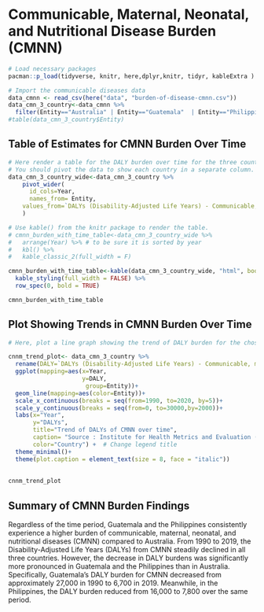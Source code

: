 # Communicable, Maternal, Neonatal, and Nutritional Disease Burden (CMNN)

```r
# Load necessary packages
pacman::p_load(tidyverse, knitr, here,dplyr,knitr, tidyr, kableExtra )

# Import the communicable diseases data
data_cmnn <- read_csv(here("data", "burden-of-disease-cmnn.csv"))
data_cmn_3_country<-data_cmnn %>% 
  filter(Entity=="Australia" | Entity=="Guatemala"  | Entity=="Philippines")
#table(data_cmn_3_country$Entity)
```

## Table of Estimates for CMNN Burden Over Time

```r
# Here render a table for the DALY burden over time for the three countries 
# You should pivot the data to show each country in a separate column.
data_cmn_3_country_wide<-data_cmn_3_country %>% 
    pivot_wider(
      id_cols=Year,
      names_from= Entity,
    values_from=`DALYs (Disability-Adjusted Life Years) - Communicable, maternal, neonatal, and nutritional diseases - Sex: Both - Age: Age-standardized (Rate)`
    )

# Use kable() from the knitr package to render the table.
# cmnn_burden_with_time_table<-data_cmn_3_country_wide %>%
#   arrange(Year) %>% # to be sure it is sorted by year
#   kbl() %>%
#   kable_classic_2(full_width = F)

cmnn_burden_with_time_table<-kable(data_cmn_3_country_wide, "html", booktabs = TRUE, caption = "Table 1: DALY burden over time for Australia, Guatemala and Philipines") %>%
  kable_styling(full_width = FALSE) %>%
  row_spec(0, bold = TRUE)

cmnn_burden_with_time_table
```

## Plot Showing Trends in CMNN Burden Over Time

```r
# Here, plot a line graph showing the trend of DALY burden for the chosen countries over time. You can use ggplot2 to create this plot. Each country's line should be a different color.

cnnm_trend_plot<- data_cmn_3_country %>% 
  rename(DALY=`DALYs (Disability-Adjusted Life Years) - Communicable, maternal, neonatal, and nutritional diseases - Sex: Both - Age: Age-standardized (Rate)`) %>% 
  ggplot(mapping=aes(x=Year,
                     y=DALY,
                      group=Entity))+
  geom_line(mapping=aes(color=Entity))+
  scale_x_continuous(breaks = seq(from=1990, to=2020, by=5))+
  scale_y_continuous(breaks = seq(from=0, to=30000,by=2000))+
  labs(x="Year",
       y="DALYs",
       title="Trend of DALYs of CMNN over time",
       caption= "Source : Institute for Health Metrics and Evaluation (IHME) Global Burden of Disease (GBD) study",
       color="Country") +  # Change legend title 
  theme_minimal()+
  theme(plot.caption = element_text(size = 8, face = "italic"))
  
  
cnnm_trend_plot

```

## Summary of CMNN Burden Findings
Regardless of the time period, Guatemala and the Philippines consistently experience a higher burden of communicable, maternal, neonatal, and nutritional diseases (CMNN) compared to Australia. From 1990 to 2019, the Disability-Adjusted Life Years (DALYs) from CMNN steadily declined in all three countries. However, the decrease in DALY burdens was significantly more pronounced in Guatemala and the Philippines than in Australia. Specifically, Guatemala's DALY burden for CMNN decreased from approximately 27,000 in 1990 to 6,700 in 2019. Meanwhile, in the Philippines, the DALY burden reduced from 16,000 to 7,800 over the same period.



